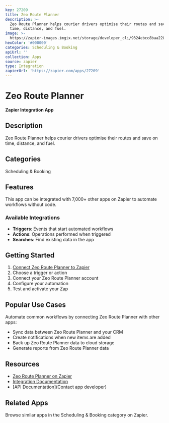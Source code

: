 ```yaml
---
key: 27209
title: Zeo Route Planner
description: >-
  Zeo Route Planner helps courier drivers optimise their routes and save on
  time, distance, and fuel.
image: >-
  https://zapier-images.imgix.net/storage/developer_cli/9324ebcc8baa220b4786b528f9ccc3dc.png?auto=format%2Ccompress&ixlib=python-3.0.0&q=50
hexColor: '#000000'
categories: Scheduling & Booking
apiUrl: ''
collection: Apps
source: zapier
type: Integration
zapierUrl: 'https://zapier.com/apps/27209'
---
```

# Zeo Route Planner

**Zapier Integration App**

## Description

Zeo Route Planner helps courier drivers optimise their routes and save on time, distance, and fuel.

## Categories

Scheduling & Booking

## Features

This app can be integrated with 7,000+ other apps on Zapier to automate workflows without code.

### Available Integrations

- **Triggers**: Events that start automated workflows
- **Actions**: Operations performed when triggered
- **Searches**: Find existing data in the app

## Getting Started

1. [Connect Zeo Route Planner to Zapier](https://zapier.com/apps/27209)
2. Choose a trigger or action
3. Connect your Zeo Route Planner account
4. Configure your automation
5. Test and activate your Zap

## Popular Use Cases

Automate common workflows by connecting Zeo Route Planner with other apps:

- Sync data between Zeo Route Planner and your CRM
- Create notifications when new items are added
- Back up Zeo Route Planner data to cloud storage
- Generate reports from Zeo Route Planner data

## Resources

- [Zeo Route Planner on Zapier](https://zapier.com/apps/27209)
- [Integration Documentation](https://zapier.com/apps/27209/integrations)
- [API Documentation](Contact app developer)

## Related Apps

Browse similar apps in the Scheduling & Booking category on Zapier.
